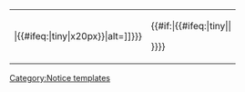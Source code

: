 <onlyinclude><includeonly><table style="{{{style|}}}" class="plainlinks ambox {{#ifeq:{{{format|}}}|tiny|ambox-tiny}} {{#switch:{{{border|}}}
  | red      = ambox-red
  | orange   = ambox-orange
  | yellow   = ambox-yellow
  | purple   = ambox-purple
  | blue     = ambox-blue
  | green    = ambox-green
  | gray     = ambox-gray
  | #default = ambox-green
}} {{{class|}}}">
<tr>
<td class="ambox-image">{{{image|[[File:{{{icon|Information.png{{!}}48px}}}|{{#ifeq:{{{format|}}}|tiny|x20px}}|alt=]]}}}</td>
<td class="ambox-text">{{{type|}}}
{{#if:{{{info|}}}|{{#ifeq:{{{format|}}}|tiny||<div class="amsmalltext">
{{{info}}}
</div>}}}}</td></tr></table></includeonly></onlyinclude><noinclude>
{{doc}}

[[Category:Notice templates]]</noinclude>